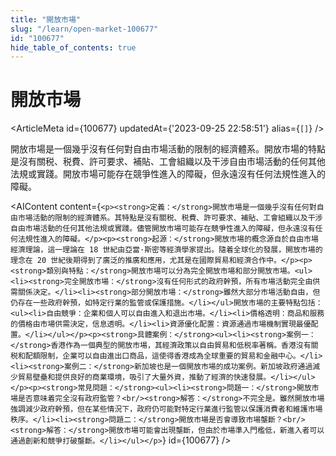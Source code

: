 ```yaml
---
title: "開放市場"
slug: "/learn/open-market-100677"
id: "100677"
hide_table_of_contents: true
---
```



# 開放市場

<ArticleMeta id={100677} updatedAt={'2023-09-25 22:58:51'} alias={`[]`} />
<div className='border-solid border-b border-t-0 my-4 border-[var(--ifm-color-gray-300)]' />

開放市場是一個幾乎沒有任何對自由市場活動的限制的經濟體系。開放市場的特點是沒有關税、税費、許可要求、補貼、工會組織以及干涉自由市場活動的任何其他法規或實踐。開放市場可能存在競爭性進入的障礙，但永遠沒有任何法規性進入的障礙。

<AIContent content={`<p><strong>定義：</strong>開放市場是一個幾乎沒有任何對自由市場活動的限制的經濟體系。其特點是沒有關税、税費、許可要求、補貼、工會組織以及干涉自由市場活動的任何其他法規或實踐。儘管開放市場可能存在競爭性進入的障礙，但永遠沒有任何法規性進入的障礙。</p><p><strong>起源：</strong>開放市場的概念源自於自由市場經濟理論，這一理論在 18 世紀由亞當·斯密等經濟學家提出。隨着全球化的發展，開放市場的理念在 20 世紀後期得到了廣泛的推廣和應用，尤其是在國際貿易和經濟合作中。</p><p><strong>類別與特點：</strong>開放市場可以分為完全開放市場和部分開放市場。<ul><li><strong>完全開放市場：</strong>沒有任何形式的政府幹預，所有市場活動完全由供需關係決定。</li><li><strong>部分開放市場：</strong>雖然大部分市場活動自由，但仍存在一些政府幹預，如特定行業的監管或保護措施。</li></ul>開放市場的主要特點包括：<ul><li>自由競爭：企業和個人可以自由進入和退出市場。</li><li>價格透明：商品和服務的價格由市場供需決定，信息透明。</li><li>資源優化配置：資源通過市場機制實現最優配置。</li></ul></p><p><strong>具體案例：</strong><ul><li><strong>案例一：</strong>香港作為一個典型的開放市場，其經濟政策以自由貿易和低税率著稱。香港沒有關税和配額限制，企業可以自由進出口商品，這使得香港成為全球重要的貿易和金融中心。</li><li><strong>案例二：</strong>新加坡也是一個開放市場的成功案例。新加坡政府通過減少貿易壁壘和提供良好的商業環境，吸引了大量外資，推動了經濟的快速發展。</li></ul></p><p><strong>常見問題：</strong><ul><li><strong>問題一：</strong>開放市場是否意味着完全沒有政府監管？<br/><strong>解答：</strong>不完全是。雖然開放市場強調減少政府幹預，但在某些情況下，政府仍可能對特定行業進行監管以保護消費者和維護市場秩序。</li><li><strong>問題二：</strong>開放市場是否會導致市場壟斷？<br/><strong>解答：</strong>開放市場可能會出現壟斷，但由於市場準入門檻低，新進入者可以通過創新和競爭打破壟斷。</li></ul></p>`} id={100677} />
